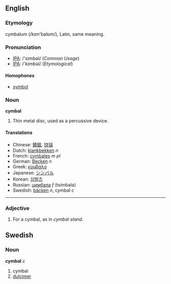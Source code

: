 ==English==
===Etymology===
cymbalum (/kɪm'balʊm/), Latin, same meaning.

===Pronunciation===
*[[IPA]]: /'sɪmbəl/ (''Common Usage'')
*[[IPA]]: /'kɪmbəl/ (''Etymological'')
====Homophones====
*[[symbol]]

===Noun===
'''cymbal'''
# Thin metal disc, used as a percussive device.

====Translations====
*Chinese: [[鐃鈸]], [[铙钹]]
*Dutch: [[klankbekken]] ''n''
*French: [[cymbales]] ''m pl''
*German: [[Becken]] ''n''
*Greek: [[κύμβαλο]]
*Japanese: [[シンバル]]
*Korean: [[심벌즈]]
*Russian: [[цимбала]] ''f'' (tsimbala)
*Swedish: [[bäcken]] ''n'', cymbal ''c''

----
===Adjective===
# For a cymbal, as in ''cymbal stand''.
==Swedish==
===Noun===
'''cymbal''' ''c''

# cymbal
# [[dulcimer]]